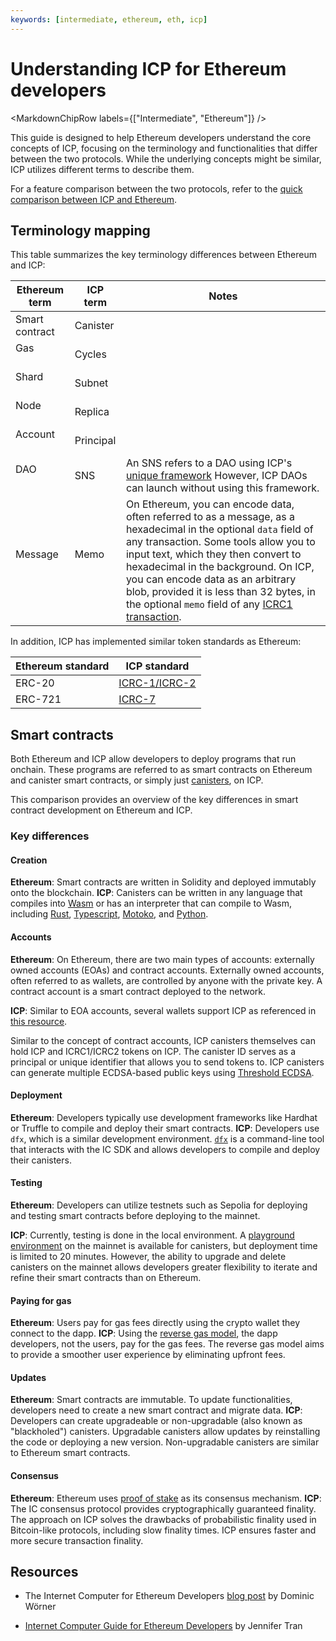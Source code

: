 ```yaml
---
keywords: [intermediate, ethereum, eth, icp]
---
```


# Understanding ICP for Ethereum developers

<MarkdownChipRow labels={["Intermediate", "Ethereum"]} />

This guide is designed to help Ethereum developers understand the core concepts of ICP, focusing on the terminology and functionalities that differ between the two protocols. While the underlying concepts might be similar, ICP utilizes different terms to describe them.

For a feature comparison between the two protocols, refer to the [quick comparison between ICP and Ethereum](/docs/current/concepts/network-overview#quick-comparison-with-ethereum).

## Terminology mapping
This table summarizes the key terminology differences between Ethereum and ICP:

| Ethereum term | ICP term | Notes |
|---------------|----------|-------|
| Smart contract | Canister |       |
| Gas            | Cycles   |       |
| Shard          | Subnet   |       |
| Node           | Replica  |       |
| Account        | Principal |       |
| DAO            | SNS       | An SNS refers to a DAO using ICP's [unique framework](/docs/current/building-apps/governing-dapps/) However, ICP DAOs can launch without using this framework.|
| Message        | Memo      | On Ethereum, you can encode data, often referred to as a message, as a hexadecimal in the optional `data` field of any transaction. Some tools allow you to input text, which they then convert to hexadecimal in the background. On ICP, you can encode data as an arbitrary blob, provided it is less than 32 bytes, in the optional `memo` field of any [ICRC1 transaction](/docs/current/specifications/icrc1-standard/#icrc1_transfer). |

In addition, ICP has implemented similar token standards as Ethereum:

| Ethereum standard | ICP standard |
|-------------------|--------------|
| ERC-20            |[ICRC-1/ICRC-2](../../../../specifications/icrc1-standard) |
| ERC-721           | [ICRC-7](https://github.com/dfinity/ICRC/blob/icrc7-wg-draft/ICRCs/ICRC-7/ICRC-7.md) |


## Smart contracts

Both Ethereum and ICP allow developers to deploy programs that run onchain. These programs are referred to as smart contracts on Ethereum and canister smart contracts, or simply just [canisters](/docs/current/concepts/what-are-canisters), on ICP.

This comparison provides an overview of the key differences in smart contract development on Ethereum and ICP.

### Key differences

#### Creation
**Ethereum**: Smart contracts are written in Solidity and deployed immutably onto the blockchain.
**ICP**: Canisters can be written in any language that compiles into [Wasm](https://webassembly.org/) or has an interpreter that can compile to Wasm, including [Rust](/docs/current/building-apps/developer-tools/cdks/rust/intro-to-rust), [Typescript](https://demergent-labs.github.io/azle/), [Motoko](/docs/current/motoko/main/getting-started/motoko-introduction), and [Python](https://demergent-labs.github.io/kybra/).

#### Accounts
**Ethereum**: On Ethereum, there are two main types of accounts: externally owned accounts (EOAs) and contract accounts. Externally owned accounts, often referred to as wallets, are controlled by anyone with the private key. A contract account is a smart contract deployed to the network.

**ICP**: Similar to EOA accounts, several wallets support ICP as referenced in [this resource](https://support.dfinity.org/hc/en-us/articles/4405480810644-Which-wallets-can-store-ICP-utility-tokens).

Similar to the concept of contract accounts, ICP canisters themselves can hold ICP and ICRC1/ICRC2 tokens on ICP. The canister ID serves as a principal or unique identifier that allows you to send tokens to. ICP canisters can generate multiple ECDSA-based public keys using [Threshold ECDSA](/docs/current/building-apps/using-network-features/signatures/t-ecdsa).

#### Deployment
**Ethereum**: Developers typically use development frameworks like Hardhat or Truffle to compile and deploy their smart contracts.
**ICP**: Developers use `dfx`, which is a similar development environment. [`dfx`](/docs/current/building-apps/getting-started/install#installing-dfx-via-dfxvm) is a command-line tool that interacts with the IC SDK and allows developers to compile and deploy their canisters.

#### Testing

**Ethereum**: Developers can utilize testnets such as Sepolia for deploying and testing smart contracts before deploying to the mainnet.

**ICP**: Currently, testing is done in the local environment. A [playground environment](/docs/current/building-apps/getting-started/deploy-and-manage/) on the mainnet is available for canisters, but deployment time is limited to 20 minutes. However, the ability to upgrade and delete canisters on the mainnet allows developers greater flexibility to iterate and refine their smart contracts than on Ethereum.


#### Paying for gas

**Ethereum**: Users pay for gas fees directly using the crypto wallet they connect to the dapp.
**ICP**: Using the [reverse gas model](/docs/current/concepts/gas-cost#the-reverse-gas-model), the dapp developers, not the users, pay for the gas fees. The reverse gas model aims to provide a smoother user experience by eliminating upfront fees.

#### Updates
**Ethereum**: Smart contracts are immutable. To update functionalities, developers need to create a new smart contract and migrate data.
**ICP**: Developers can create upgradeable or non-upgradable (also known as "blackholed") canisters. Upgradable canisters allow updates by reinstalling the code or deploying a new version. Non-upgradable canisters are similar to Ethereum smart contracts.

#### Consensus

**Ethereum**: Ethereum uses [proof of stake](https://ethereum.org/en/developers/docs/consensus-mechanisms/pos/) as its consensus mechanism.
**ICP**: The IC consensus protocol provides cryptographically guaranteed finality. The approach on ICP solves the drawbacks of probabilistic finality used in Bitcoin-like protocols, including slow finality times. ICP ensures faster and more secure transaction finality.

## Resources

- The Internet Computer for Ethereum Developers [blog post](https://medium.com/dfinity/the-internet-computer-for-ethereum-developers-3331b50db31b) by Dominic Wörner

- [Internet Computer Guide for Ethereum Developers](https://github.com/jennifertrin/ICEthereumGuide) by Jennifer Tran